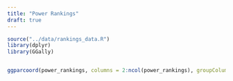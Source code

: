 ```yaml
---
title: "Power Rankings"
draft: true
---
```


```r
source("../data/rankings_data.R")
library(dplyr)
library(GGally)


ggparcoord(power_rankings, columns = 2:ncol(power_rankings), groupColumn = 1, scale = "globalminmax") +                                     theme(plot.background = element_rect(fill=rgb(34/255,31/255,41/255,1)), panel.background =                                       element_rect(fill=rgb(34/255,31/255,41/255,0.5)), axis.title = element_text(colour = "white"), axis.text = element_text(colour = "white")) 
          
          
```

